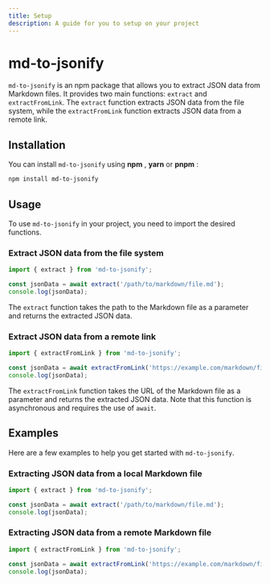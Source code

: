 ```yaml
---
title: Setup 
description: A guide for you to setup on your project
---
```


# md-to-jsonify

`md-to-jsonify` is an npm package that allows you to extract JSON data from Markdown files. It provides two main functions: `extract` and `extractFromLink`. The `extract` function extracts JSON data from the file system, while the `extractFromLink` function extracts JSON data from a remote link.

## Installation

You can install `md-to-jsonify` using **npm** ,  **yarn**  or **pnpm** :

```bash
npm install md-to-jsonify
```



## Usage

To use `md-to-jsonify` in your project, you need to import the desired functions.

### Extract JSON data from the file system

```javascript
import { extract } from 'md-to-jsonify';

const jsonData = await extract('/path/to/markdown/file.md');
console.log(jsonData);
```

The `extract` function takes the path to the Markdown file as a parameter and returns the extracted JSON data.

### Extract JSON data from a remote link

```javascript
import { extractFromLink } from 'md-to-jsonify';

const jsonData = await extractFromLink('https://example.com/markdown/file.md');
console.log(jsonData);
```

The `extractFromLink` function takes the URL of the Markdown file as a parameter and returns the extracted JSON data. Note that this function is asynchronous and requires the use of `await`.

## Examples

Here are a few examples to help you get started with `md-to-jsonify`.

### Extracting JSON data from a local Markdown file

```javascript
import { extract } from 'md-to-jsonify';

const jsonData = await extract('/path/to/markdown/file.md');
console.log(jsonData);
```

### Extracting JSON data from a remote Markdown file

```javascript
import { extractFromLink } from 'md-to-jsonify';

const jsonData = await extractFromLink('https://example.com/markdown/file.md');
console.log(jsonData);
```